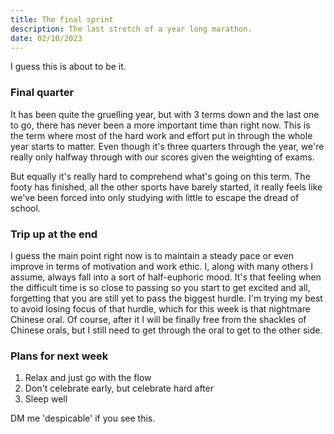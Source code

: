 ```yaml
---
title: The final sprint
description: The last stretch of a year long marathon.
date: 02/10/2023
---
```


I guess this is about to be it.

### Final quarter

It has been quite the gruelling year, but with 3 terms down and the last one to go, there has never been a more important time than right now. This is the term where most of the hard work and effort put in through the whole year starts to matter. Even though it's three quarters through the year, we're really only halfway through with our scores given the weighting of exams.

But equally it's really hard to comprehend what's going on this term. The footy has finished, all the other sports have barely started, it really feels like we've been forced into only studying with little to escape the dread of school.

### Trip up at the end

I guess the main point right now is to maintain a steady pace or even improve in terms of motivation and work ethic. I, along with many others I assume, always fall into a sort of half-euphoric mood. It's that feeling when the difficult time is so close to passing so you start to get excited and all, forgetting that you are still yet to pass the biggest hurdle. I'm trying my best to avoid losing focus of that hurdle, which for this week is that nightmare Chinese oral. Of course, after it I will be finally free from the shackles of Chinese orals, but I still need to get through the oral to get to the other side.

### Plans for next week

1. Relax and just go with the flow
2. Don't celebrate early, but celebrate hard after
3. Sleep well

DM me 'despicable' if you see this.